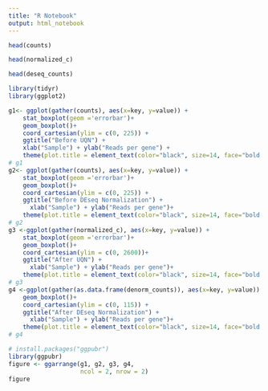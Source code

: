 ```yaml
---
title: "R Notebook"
output: html_notebook
---
```



```r
head(counts)
```

```r
head(normalized_c)
```

```r
head(deseq_counts)
```


```r
library(tidyr)
library(ggplot2)

g1<- ggplot(gather(counts), aes(x=key, y=value)) + 
    stat_boxplot(geom ='errorbar')+
    geom_boxplot()+
    coord_cartesian(ylim = c(0, 225)) +
    ggtitle("Before UQN") +
    xlab("Sample") + ylab("Reads per gene") +
    theme(plot.title = element_text(color="black", size=14, face="bold.italic", hjust = .5))
# g1
g2<- ggplot(gather(counts), aes(x=key, y=value)) + 
    stat_boxplot(geom ='errorbar')+
    geom_boxplot()+
    coord_cartesian(ylim = c(0, 225)) +
    ggtitle("Before DEseq Normalization") +
      xlab("Sample") + ylab("Reads per gene")+
    theme(plot.title = element_text(color="black", size=14, face="bold.italic", hjust = .5))
# g2
g3 <-ggplot(gather(normalized_c), aes(x=key, y=value)) + 
    stat_boxplot(geom ='errorbar')+
    geom_boxplot()+
    coord_cartesian(ylim = c(0, 2600))+
    ggtitle("After UQN") +
      xlab("Sample") + ylab("Reads per gene")+
    theme(plot.title = element_text(color="black", size=14, face="bold.italic", hjust = .5))
# g3
g4 <-ggplot(gather(as.data.frame(denorm_counts)), aes(x=key, y=value)) +stat_boxplot(geom ='errorbar')+
    geom_boxplot()+
    coord_cartesian(ylim = c(0, 115)) +
    ggtitle("After DEseq Normalization") +
      xlab("Sample") + ylab("Reads per gene")+
    theme(plot.title = element_text(color="black", size=14, face="bold.italic", hjust = .5))
# g4
```

```r
# install.packages("ggpubr")
library(ggpubr)
figure <- ggarrange(g1, g2, g3, g4,
                    ncol = 2, nrow = 2)
figure
```

